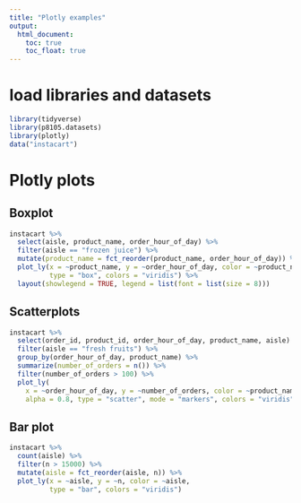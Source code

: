 ```yaml
---
title: "Plotly examples"
output: 
  html_document:
    toc: true
    toc_float: true
---
```



# load libraries and datasets

```r
library(tidyverse)
library(p8105.datasets)
library(plotly)
data("instacart")
```


# Plotly plots


## Boxplot

```r
instacart %>% 
  select(aisle, product_name, order_hour_of_day) %>%
  filter(aisle == "frozen juice") %>%
  mutate(product_name = fct_reorder(product_name, order_hour_of_day)) %>% 
  plot_ly(x = ~product_name, y = ~order_hour_of_day, color = ~product_name,
          type = "box", colors = "viridis") %>%
  layout(showlegend = TRUE, legend = list(font = list(size = 8)))
```


## Scatterplots

```r
instacart %>% 
  select(order_id, product_id, order_hour_of_day, product_name, aisle) %>%
  filter(aisle == "fresh fruits") %>% 
  group_by(order_hour_of_day, product_name) %>% 
  summarize(number_of_orders = n()) %>%
  filter(number_of_orders > 100) %>% 
  plot_ly(
    x = ~order_hour_of_day, y = ~number_of_orders, color = ~product_name, text = ~product_name,
    alpha = 0.8, type = "scatter", mode = "markers", colors = "viridis")
```


## Bar plot

```r
instacart %>% 
  count(aisle) %>% 
  filter(n > 15000) %>% 
  mutate(aisle = fct_reorder(aisle, n)) %>% 
  plot_ly(x = ~aisle, y = ~n, color = ~aisle,
          type = "bar", colors = "viridis")
```


